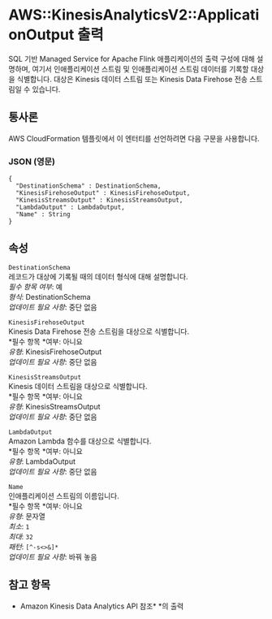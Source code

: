 # AWS::KinesisAnalyticsV2::ApplicationOutput 출력

SQL 기반 Managed Service for Apache Flink 애플리케이션의 출력 구성에 대해 설명하며, 여기서 인애플리케이션 스트림 및 인애플리케이션 스트림 데이터를 기록할 대상을 식별합니다. 대상은 Kinesis 데이터 스트림 또는 Kinesis Data Firehose 전송 스트림일 수 있습니다.

## 통사론

AWS CloudFormation 템플릿에서 이 엔터티를 선언하려면 다음 구문을 사용합니다.

### JSON (영문)

```
{
  "DestinationSchema" : DestinationSchema,
  "KinesisFirehoseOutput" : KinesisFirehoseOutput,
  "KinesisStreamsOutput" : KinesisStreamsOutput,
  "LambdaOutput" : LambdaOutput,
  "Name" : String
}
```

## 속성

`DestinationSchema`  
레코드가 대상에 기록될 때의 데이터 형식에 대해 설명합니다.  
_필수 항목 여부_: 예  
_형식_: DestinationSchema  
_업데이트 필요 사항_: 중단 없음

`KinesisFirehoseOutput`  
Kinesis Data Firehose 전송 스트림을 대상으로 식별합니다.  
*필수 항목 *여부: 아니요  
_유형_: KinesisFirehoseOutput  
_업데이트 필요 사항_: 중단 없음

`KinesisStreamsOutput`  
Kinesis 데이터 스트림을 대상으로 식별합니다.  
*필수 항목 *여부: 아니요  
_유형_: KinesisStreamsOutput  
_업데이트 필요 사항_: 중단 없음

`LambdaOutput`  
Amazon Lambda 함수를 대상으로 식별합니다.  
*필수 항목 *여부: 아니요  
_유형_: LambdaOutput  
_업데이트 필요 사항_: 중단 없음

`Name`  
인애플리케이션 스트림의 이름입니다.  
*필수 항목 *여부: 아니요  
_유형_: 문자열  
_최소_: `1`  
_최대_: `32`  
_패턴_: `[^-s<>&]*`  
_업데이트 필요 사항_: 바꿔 놓음

## 참고 항목

- Amazon Kinesis Data Analytics API 참조\* \*의 출력
